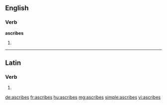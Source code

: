 ==English==

===Verb===
'''ascribes'''

# {{third-person singular of|ascribe}}

----

==Latin==

===Verb===
{{la-verb-form|āscrībēs}}

# {{conjugation of|ascribo|āscrībō|2|s|fut|act|ind|lang=la}}

[[de:ascribes]]
[[fr:ascribes]]
[[hu:ascribes]]
[[mg:ascribes]]
[[simple:ascribes]]
[[vi:ascribes]]